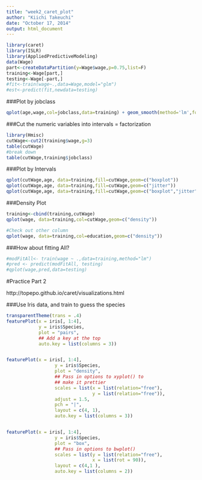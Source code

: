 ```yaml
---
title: "week2_caret_plot"
author: "Kiichi Takeuchi"
date: "October 17, 2014"
output: html_document
---
```



```r
library(caret)
library(ISLR)
library(AppliedPredictiveModeling)
data(Wage)
part<-createDataPartition(y=Wage$wage,p=0.75,list=F)
training<-Wage[part,]
testing<-Wage[-part,]
#fit<-train(wage~.,data=Wage,model="glm")
#est<-predict(fit,newdata=testing)
```

###Plot by jobclass
```r
qplot(age,wage,col=jobclass,data=training) + geom_smooth(method='lm',formula=y~x)
```

###Cut the numeric variables into intervals = factorization

```r
library(Hmisc)
cutWage<-cut2(training$wage,g=3)
table(cutWage)
#break down
table(cutWage,training$jobclass)
```


###Plot by Intervals

```r
qplot(cutWage,age, data=training,fill=cutWage,geom=c("boxplot"))
qplot(cutWage,age, data=training,fill=cutWage,geom=c("jitter"))
qplot(cutWage,age, data=training,fill=cutWage,geom=c("boxplot","jitter"))
```

###Density Plot
```r

training<-cbind(training,cutWage)
qplot(wage, data=training,col=cutWage,geom=c("density"))

#Check out other column
qplot(wage, data=training,col=education,geom=c("density"))
```



###How about fitting All?

```r
#modFitAll<- train(wage ~ .,data=training,method="lm")
#pred <- predict(modFitAll, testing)
#qplot(wage,pred,data=testing)
```





#Practice Part 2

http://topepo.github.io/caret/visualizations.html

###Use Iris data, and train to guess the species
```r
transparentTheme(trans = .4)
featurePlot(x = iris[, 1:4],
            y = iris$Species,
            plot = "pairs",
            ## Add a key at the top
            auto.key = list(columns = 3))


featurePlot(x = iris[, 1:4],
                  y = iris$Species,
                  plot = "density",
                  ## Pass in options to xyplot() to 
                  ## make it prettier
                  scales = list(x = list(relation="free"),
                                y = list(relation="free")),
                  adjust = 1.5,
                  pch = "|",
                  layout = c(4, 1),
                  auto.key = list(columns = 3))


featurePlot(x = iris[, 1:4],
                  y = iris$Species,
                  plot = "box",
                  ## Pass in options to bwplot() 
                  scales = list(y = list(relation="free"),
                                x = list(rot = 90)),
                  layout = c(4,1 ),
                  auto.key = list(columns = 2))
```



